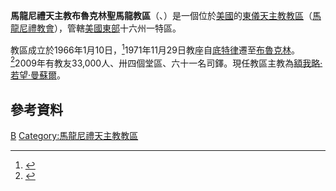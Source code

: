 {{Infobox Roman Catholic diocese
|Roman Catholic Diocese of=馬龍尼禮天主教<br>悉尼聖馬龍教區
|Latin name of diocese=Eparchia Sancti Maronis Bruklyniensis  Maronitarum
|image=

Our Lady of Lebanon Cathedral Brooklyn on Remsen Street.jpg

|caption=黎巴嫩聖母主教座堂
|location= [[美國|美國]]
|territory=[[美國東部|東部]]十六州一特區
|population=33,000
|rite=[[西敘利亞禮|西敘利亞禮]]
|eastern church=[[馬龍尼禮教會|馬龍尼禮教會]]
|patron=
|province
|established= 1966年
|cathedral= [[黎巴嫩聖母主教座堂_(布魯克林)|黎巴嫩聖母主教座堂]]
|co-cathedral=
|leadership= 主教
|website=http://www.stmaron.org/
|pope=
|patriarch=
|metropolitan=
|major archbishop=
|ordinary= 額我略·若望·曼蘇爾
|coadjutor archbishop=
|coadjutor bishop=
|auxiliary=
|emeritus=
}}

'''馬龍尼禮天主教布魯克林聖馬龍教區'''（{{lang-la|Eparchia Sancti Maronis Bruklyniensis  Maronitarum}}、{{lang-en|Maronite Eparchy of Saint Maron of Brooklyn}}）是一個位於[[美國|美國]]的[[東儀天主教|東儀天主教]][[教區|教區]]（[[馬龍尼禮教會|馬龍尼禮教會]]），管轄[[美國東部|美國東部]]十六州一特區。

教區成立於1966年1月10日，<ref>{{Cite web |url=http://www.vatican.va/holy_father/paul_vi/apost_constitutions/documents/hf_p-vi_apc_19660110_cum-supremi_lt.html |title=升為教區的宗座憲令 |access-date=2013-04-24 |archive-date=2013-03-02 |archive-url=https://web.archive.org/web/20130302231354/http://www.vatican.va/holy_father/paul_vi/apost_constitutions/documents/hf_p-vi_apc_19660110_cum-supremi_lt.html |dead-url=no }}</ref>1971年11月29日教座自[[底特律|底特律]]遷至[[布魯克林|布魯克林]]。<ref>{{Cite web |url=http://www.vatican.va/holy_father/paul_vi/apost_constitutions/documents/hf_p-vi_apc_19711129_sancti-maronis_lt.html |title=遷移教座的宗座憲令 |access-date=2013-04-24 |archive-date=2014-02-03 |archive-url=https://web.archive.org/web/20140203154235/http://www.vatican.va/holy_father/paul_vi/apost_constitutions/documents/hf_p-vi_apc_19711129_sancti-maronis_lt.html |dead-url=no }}</ref>2009年有教友33,000人、卅四個堂區、六十一名司鐸。現任教區主教為[[額我略·若望·曼蘇爾|額我略·若望·曼蘇爾]]。

==參考資料==
{{Reflist|2}}

{{馬龍尼禮教會教區}}
{{美國天主教教區}}

[[Category:美國天主教教區|B]]
[[Category:馬龍尼禮天主教教區|Category:馬龍尼禮天主教教區]]